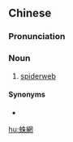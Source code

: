 {{also|蛛网}}
==Chinese==
{{zh-forms|s=蛛网}}

===Pronunciation===
{{zh-pron
|m=zhūwǎng
|c=zyu1 mong5
|mn=tu-bāng
|cat=n
}}

===Noun===
{{zh-noun}}

# [[spiderweb]] {{gloss|net-like construct of a spider}}

====Synonyms====
* {{zh-l|蜘蛛網}}

[[hu:蛛網]]